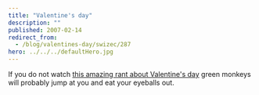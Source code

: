```yaml
---
title: "Valentine's day"
description: ""
published: 2007-02-14
redirect_from:
  - /blog/valentines-day/swizec/287
hero: ../../../defaultHero.jpg
---
```


If you do not watch [this amazing rant about Valentine's day](http://www.zefrank.com/valentine/) green monkeys will probably jump at you and eat your eyeballs out.
